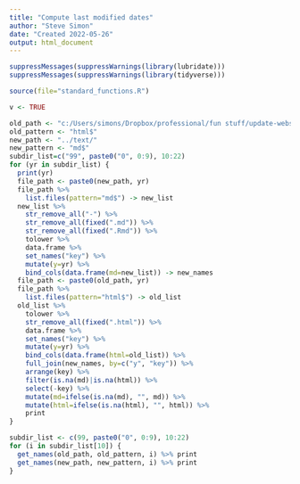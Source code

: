 ```yaml
---
title: "Compute last modified dates"
author: "Steve Simon"
date: "Created 2022-05-26"
output: html_document
---
```


```r
suppressMessages(suppressWarnings(library(lubridate)))
suppressMessages(suppressWarnings(library(tidyverse)))

source(file="standard_functions.R")

v <- TRUE
```

```r
old_path <- "c:/Users/simons/Dropbox/professional/fun stuff/update-website/"
old_pattern <- "html$"
new_path <- "../text/"
new_pattern <- "md$"
subdir_list=c("99", paste0("0", 0:9), 10:22)
for (yr in subdir_list) {
  print(yr)
  file_path <- paste0(new_path, yr)
  file_path %>%
    list.files(pattern="md$") -> new_list
  new_list %>%
    str_remove_all("-") %>%
    str_remove_all(fixed(".md")) %>%
    str_remove_all(fixed(".Rmd")) %>%
    tolower %>%
    data.frame %>%
    set_names("key") %>%
    mutate(y=yr) %>%
    bind_cols(data.frame(md=new_list)) -> new_names
  file_path <- paste0(old_path, yr)
  file_path %>%
    list.files(pattern="html$") -> old_list
  old_list %>%
    tolower %>%
    str_remove_all(fixed(".html")) %>%
    data.frame %>%
    set_names("key") %>%
    mutate(y=yr) %>%
    bind_cols(data.frame(html=old_list)) %>%
    full_join(new_names, by=c("y", "key")) %>%
    arrange(key) %>%
    filter(is.na(md)|is.na(html)) %>%
    select(-key) %>%
    mutate(md=ifelse(is.na(md), "", md)) %>%
    mutate(html=ifelse(is.na(html), "", html)) %>%
    print
}
```

```r

subdir_list <- c(99, paste0("0", 0:9), 10:22)
for (i in subdir_list[10]) {
  get_names(old_path, old_pattern, i) %>% print
  get_names(new_path, new_pattern, i) %>% print
}
```

